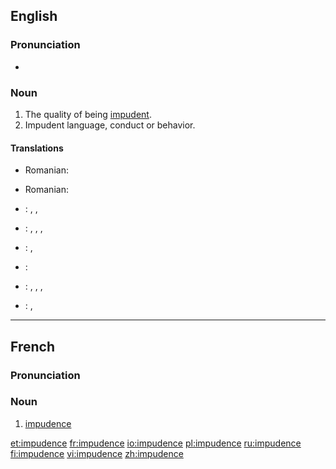 ==English==

===Pronunciation===
*{{Audio-IPA|en-us-impudent.ogg|/ˈɪmpyədəns/ (US)}}

===Noun===
{{en-noun|-}}

# The quality of being [[impudent]].
# Impudent language, conduct or behavior.

====Translations====
{{trans-top|the quality of being impudent}}
* Romanian: {{t|ro|obrăznicie|f}}
{{trans-bot}}

{{trans-top|impudent language, conduct or behavior}}
* Romanian: {{t|ro|obrăznicie|f}}
{{trans-bot}}

{{checktrans-top}}
* {{ttbc|Chinese}}: {{t-|zh|厚脸皮}}, {{t-|zh|厚颜}}, {{t-|zh|无耻}}
* {{ttbc|Estonian}}: {{t|et|lugupidamatus}}, {{t|et|ninakus}}, {{t|et|häbematus}}, {{t|et|jultumus}}
* {{ttbc|Finnish}}: {{t|fi|röyhkeys}}, {{t|fi|julkeus}}
* {{ttbc|French}}: {{t+|fr|impudence|f}}
* {{ttbc|German}}: {{t|de|Flegelei|f}}, {{t|de|Frechheit|f}}, {{t|de|Unverschämtheit|f}}, {{t|de|Vermessenheit|f}} 
* {{ttbc|Polish}}: {{t|pl|bezczelność|f}}, {{t|pl|zuchwalstwo|n}}
{{trans-bot}}

----

==French==

===Pronunciation===
{{IPA|/ɛ̃.py.dɑ̃s/|lang=fr}}

===Noun===
{{fr-noun|f}}

# [[#English|impudence]]

[[et:impudence]]
[[fr:impudence]]
[[io:impudence]]
[[pl:impudence]]
[[ru:impudence]]
[[fi:impudence]]
[[vi:impudence]]
[[zh:impudence]]